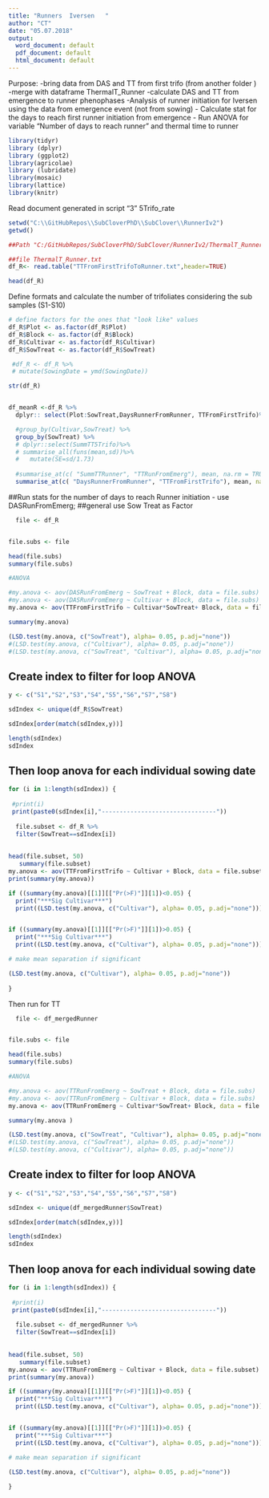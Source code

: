 ```yaml
---
title: "Runners  Iversen   "
author: "CT"
date: "05.07.2018" 
output:
  word_document: default
  pdf_document: default
  html_document: default
---
```


Purpose:
-bring data from DAS and TT from first trifo (from another folder )
-merge with dataframe ThermalT_Runner 
-calculate DAS and TT from emergence to runner phenophases 
-Analysis of runner initiation for Iversen using the data from emergence event (not from sowing) 
- Calculate stat for the days to reach first runner initiation from emergence 
- Run ANOVA for variable "Number of days to reach runner " and thermal time to runner 
 
```r
library(tidyr)
library (dplyr)
library (ggplot2)
library(agricolae)
library (lubridate)
library(mosaic)
library(lattice)
library(knitr)
```

Read document generated in script "3" 5Trifo_rate

```r
setwd("C:\\GitHubRepos\\SubCloverPhD\\SubClover\\RunnerIv2")
getwd()

##Path "C:/GitHubRepos/SubCloverPhD/SubClover/RunnerIv2/ThermalT_Runner.txt"

##file ThermalT_Runner.txt
df_R<- read.table("TTFromFirstTrifoToRunner.txt",header=TRUE)

head(df_R)


```



Define formats and calculate the number of trifoliates considering the sub samples (S1-S10)

```r


# define factors for the ones that "look like" values
df_R$Plot <- as.factor(df_R$Plot)
df_R$Block <- as.factor(df_R$Block)
df_R$Cultivar <- as.factor(df_R$Cultivar)
df_R$SowTreat <- as.factor(df_R$SowTreat)

 #df_R <- df_R %>%
 # mutate(SowingDate = ymd(SowingDate)) 

str(df_R)



```





```r

df_meanR <-df_R %>%
  dplyr:: select(Plot:SowTreat,DaysRunnerFromRunner, TTFromFirstTrifo)%>%

  #group_by(Cultivar,SowTreat) %>%
  group_by(SowTreat) %>%
  # dplyr::select(SummTT5Trifo)%>%
  # summarise_all(funs(mean,sd))%>%
  #   mutate(SE=sd/1.73)
  
  #summarise_at(c( "SummTTRunner", "TTRunFromEmerg"), mean, na.rm = TRUE)
  summarise_at(c( "DaysRunnerFromRunner", "TTFromFirstTrifo"), mean, na.rm = TRUE)


```




##Run stats for the number of days to reach Runner initiation - use DASRunFromEmerg;
##general use Sow Treat as Factor 

```r
 
  file <- df_R


file.subs <- file 

head(file.subs)
summary(file.subs)

#ANOVA

#my.anova <- aov(DASRunFromEmerg ~ SowTreat + Block, data = file.subs)
#my.anova <- aov(DASRunFromEmerg ~ Cultivar + Block, data = file.subs)
my.anova <- aov(TTFromFirstTrifo ~ Cultivar*SowTreat+ Block, data = file.subs)

summary(my.anova)

```


```r
(LSD.test(my.anova, c("SowTreat"), alpha= 0.05, p.adj="none"))
#(LSD.test(my.anova, c("Cultivar"), alpha= 0.05, p.adj="none"))
#(LSD.test(my.anova, c("SowTreat", "Cultivar"), alpha= 0.05, p.adj="none"))


```



## Create index to filter for loop ANOVA

```r
y <- c("S1","S2","S3","S4","S5","S6","S7","S8")

sdIndex <- unique(df_R$SowTreat)

sdIndex[order(match(sdIndex,y))]

length(sdIndex)
sdIndex
```
## Then loop anova for each individual sowing date 
```r
for (i in 1:length(sdIndex)) {
  
 #print(i)
 print(paste0(sdIndex[i],"--------------------------------"))
  
  file.subset <- df_R %>%
  filter(SowTreat==sdIndex[i])
  
 
head(file.subset, 50)
   summary(file.subset)
my.anova <- aov(TTFromFirstTrifo ~ Cultivar + Block, data = file.subset)
print(summary(my.anova))

if ((summary(my.anova)[[1]][["Pr(>F)"]][1])<0.05) {
  print("***Sig Cultivar***") 
  print((LSD.test(my.anova, c("Cultivar"), alpha= 0.05, p.adj="none"))) } 


if ((summary(my.anova)[[1]][["Pr(>F)"]][1])>0.05) {
  print("***Sig Cultivar***") 
  print((LSD.test(my.anova, c("Cultivar"), alpha= 0.05, p.adj="none"))) } 

# make mean separation if significant

(LSD.test(my.anova, c("Cultivar"), alpha= 0.05, p.adj="none"))
  
}


```

Then run for TT 




```r
 
  file <- df_mergedRunner


file.subs <- file 

head(file.subs)
summary(file.subs)

#ANOVA

#my.anova <- aov(TTRunFromEmerg ~ SowTreat + Block, data = file.subs)
#my.anova <- aov(TTRunFromEmerg ~ Cultivar + Block, data = file.subs)
my.anova <- aov(TTRunFromEmerg ~ Cultivar*SowTreat+ Block, data = file.subs)

summary(my.anova )

(LSD.test(my.anova, c("SowTreat", "Cultivar"), alpha= 0.05, p.adj="none"))
#(LSD.test(my.anova, c("SowTreat"), alpha= 0.05, p.adj="none"))
#(LSD.test(my.anova, c("Cultivar"), alpha= 0.05, p.adj="none"))

```




## Create index to filter for loop ANOVA

```r
y <- c("S1","S2","S3","S4","S5","S6","S7","S8")

sdIndex <- unique(df_mergedRunner$SowTreat)

sdIndex[order(match(sdIndex,y))]

length(sdIndex)
sdIndex
```
## Then loop anova for each individual sowing date 
```r
for (i in 1:length(sdIndex)) {
  
 #print(i)
 print(paste0(sdIndex[i],"--------------------------------"))
  
  file.subset <- df_mergedRunner %>%
  filter(SowTreat==sdIndex[i])
  
 
head(file.subset, 50)
   summary(file.subset)
my.anova <- aov(TTRunFromEmerg ~ Cultivar + Block, data = file.subset)
print(summary(my.anova))

if ((summary(my.anova)[[1]][["Pr(>F)"]][1])<0.05) {
  print("***Sig Cultivar***") 
  print((LSD.test(my.anova, c("Cultivar"), alpha= 0.05, p.adj="none"))) } 


if ((summary(my.anova)[[1]][["Pr(>F)"]][1])>0.05) {
  print("***Sig Cultivar***") 
  print((LSD.test(my.anova, c("Cultivar"), alpha= 0.05, p.adj="none"))) } 

# make mean separation if significant

(LSD.test(my.anova, c("Cultivar"), alpha= 0.05, p.adj="none"))
  
}

```




